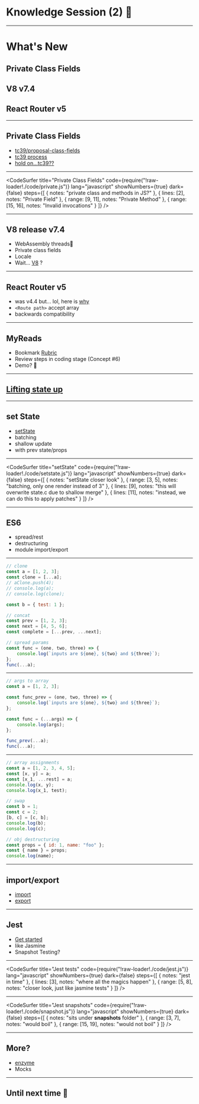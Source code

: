 
<Head>
    <title>Knowledge Session (2) 🤯</title>
</Head>

# Knowledge Session (2) 🤯

---

# What's New


<Appear>
    <h2>Private Class Fields</h2>
    <h2>V8 v7.4</h2>
    <h2>React Router v5</h2>
</Appear>

---

## Private Class Fields

-   [tc39/proposal-class-fields](https://github.com/tc39/proposal-class-fields#private-fields)
-   [tc39 process](https://tc39.github.io/process-document/)
-   [hold on...tc39??](https://github.com/tc39)

---


<CodeSurfer
    title="Private Class Fields"
    code={require("!raw-loader!./code/private.js")}
    lang="javascript"
    showNumbers={true}
    dark={false}
    steps={[
        { notes: "private class and methods in JS?" },
        { lines: [2], notes: "Private Field" },
        { range: [9, 11], notes: "Private Method" },
        { range: [15, 16], notes: "Invalid invocations" }
    ]}
/>

---

## V8 release v7.4

-   WebAssembly threads🙈
-   Private class fields
-   Locale
-   Wait... [V8](https://v8.dev/) ?

---

## React Router v5

-   was v4.4 but... lol, here is [why](https://reacttraining.com/blog/react-router-v5/)
-   `<Route path>` accept array
-   backwards compatibility

---

## MyReads

-   Bookmark [Rubric](https://review.udacity.com/#!/rubrics/918/view)
-   Review steps in coding stage (Concept #6)
-   Demo? 🙊

---

## [Lifting state up](https://reactjs.org/docs/lifting-state-up.html)

---

## set State

-   [setState](https://reactjs.org/docs/react-component.html#setstate)
-   batching
-   shallow update
-   with prev state/props

---

<CodeSurfer
    title="setState"
    code={require("!raw-loader!./code/setstate.js")}
    lang="javascript"
    showNumbers={true}
    dark={false}
    steps={[
        { notes: "setState closer look" },
        { range: [3, 5], notes: "batching, only one render instead of 3" },
        {
            lines: [9],
            notes: "this will overwrite state.c due to shallow merge"
        },
        { lines: [11], notes: "instead, we can do this to apply patches" }
    ]}
/>

---


## ES6

-   spread/rest
-   destructuring
-   module import/export

---


```javascript spread
// clone
const a = [1, 2, 3];
const clone = [...a];
// aClone.push(4);
// console.log(a);
// console.log(clone);

const b = { test: 1 };

// concat
const prev = [1, 2, 3];
const next = [4, 5, 6];
const complete = [...prev, ...next];

// spread params
const func = (one, two, three) => {
    console.log(`inputs are ${one}, ${two} and ${three}`);
};
func(...a);
```

---


```javascript rest
// args to array
const a = [1, 2, 3];

const func_prev = (one, two, three) => {
    console.log(`inputs are ${one}, ${two} and ${three}`);
};

const func = (...args) => {
    console.log(args);
};

func_prev(...a);
func(...a);
```

---


```javascript destructuring
// array assignments
const a = [1, 2, 3, 4, 5];
const [x, y] = a;
const [x_1, ...rest] = a;
console.log(x, y);
console.log(x_1, test);

// swap
const b = 1;
const c = 2;
[b, c] = [c, b];
console.log(b);
console.log(c);

// obj destructuring
const props = { id: 1, name: "foo" };
const { name } = props;
console.log(name);
```

---

## import/export

-   [import](https://developer.mozilla.org/en-US/docs/Web/JavaScript/Reference/Statements/import#Syntax)
-   [export](https://developer.mozilla.org/en-US/docs/web/javascript/reference/statements/export#Syntax)

---

## Jest

-   [Get started](https://jestjs.io/docs/en/getting-started.html)
-   like Jasmine
-   Snapshot Testing?

---

<CodeSurfer
    title="Jest tests"
    code={require("!raw-loader!./code/jest.js")}
    lang="javascript"
    showNumbers={true}
    dark={false}
    steps={[
        { notes: "jest in time" },
        {
            lines: [3],
            notes: "where all the magics happen"
        },
        { range: [5, 8], notes: "closer look, just like jasmine tests" }
    ]}
/>

---

<CodeSurfer
    title="Jest snapshots"
    code={require("!raw-loader!./code/snapshot.js")}
    lang="javascript"
    showNumbers={true}
    dark={false}
    steps={[
        { notes: "sits under __snapshots__ folder" },
        { range: [3, 7], notes: "would boil" },
        { range: [15, 19], notes: "would not boil" }
    ]}
/>

---

## More?

-   [enzyme](https://airbnb.io/enzyme/docs/guides/jest.html)
-   Mocks

---

## Until next time 👋
